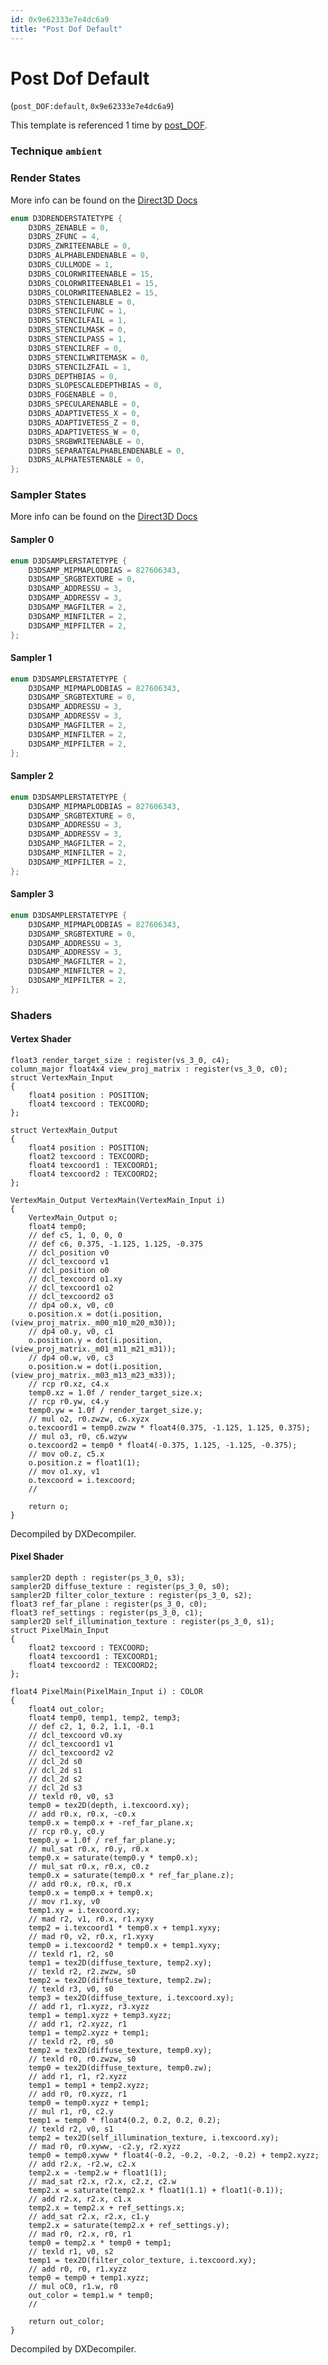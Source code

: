 ```yaml
---
id: 0x9e62333e7e4dc6a9
title: "Post Dof Default"
---
```


# Post Dof Default
(`post_DOF:default`, `0x9e62333e7e4dc6a9`)

This template is referenced 1 time by [post_DOF](/docs/Generated/Render%20Templates/post.render_template_database#post-dof).


### Technique `ambient`
### Render States
More info can be found on the [Direct3D Docs](https://learn.microsoft.com/en-us/windows/win32/direct3d9/d3drenderstatetype)
```cpp
enum D3DRENDERSTATETYPE {
	D3DRS_ZENABLE = 0,
	D3DRS_ZFUNC = 4,
	D3DRS_ZWRITEENABLE = 0,
	D3DRS_ALPHABLENDENABLE = 0,
	D3DRS_CULLMODE = 1,
	D3DRS_COLORWRITEENABLE = 15,
	D3DRS_COLORWRITEENABLE1 = 15,
	D3DRS_COLORWRITEENABLE2 = 15,
	D3DRS_STENCILENABLE = 0,
	D3DRS_STENCILFUNC = 1,
	D3DRS_STENCILFAIL = 1,
	D3DRS_STENCILMASK = 0,
	D3DRS_STENCILPASS = 1,
	D3DRS_STENCILREF = 0,
	D3DRS_STENCILWRITEMASK = 0,
	D3DRS_STENCILZFAIL = 1,
	D3DRS_DEPTHBIAS = 0,
	D3DRS_SLOPESCALEDEPTHBIAS = 0,
	D3DRS_FOGENABLE = 0,
	D3DRS_SPECULARENABLE = 0,
	D3DRS_ADAPTIVETESS_X = 0,
	D3DRS_ADAPTIVETESS_Z = 0,
	D3DRS_ADAPTIVETESS_W = 0,
	D3DRS_SRGBWRITEENABLE = 0,
	D3DRS_SEPARATEALPHABLENDENABLE = 0,
	D3DRS_ALPHATESTENABLE = 0,
};
```
### Sampler States
More info can be found on the [Direct3D Docs](https://learn.microsoft.com/en-us/windows/win32/direct3d9/d3dsamplerstatetype)
#### Sampler 0
```cpp
enum D3DSAMPLERSTATETYPE {
	D3DSAMP_MIPMAPLODBIAS = 827606343,
	D3DSAMP_SRGBTEXTURE = 0,
	D3DSAMP_ADDRESSU = 3,
	D3DSAMP_ADDRESSV = 3,
	D3DSAMP_MAGFILTER = 2,
	D3DSAMP_MINFILTER = 2,
	D3DSAMP_MIPFILTER = 2,
};
```
#### Sampler 1
```cpp
enum D3DSAMPLERSTATETYPE {
	D3DSAMP_MIPMAPLODBIAS = 827606343,
	D3DSAMP_SRGBTEXTURE = 0,
	D3DSAMP_ADDRESSU = 3,
	D3DSAMP_ADDRESSV = 3,
	D3DSAMP_MAGFILTER = 2,
	D3DSAMP_MINFILTER = 2,
	D3DSAMP_MIPFILTER = 2,
};
```
#### Sampler 2
```cpp
enum D3DSAMPLERSTATETYPE {
	D3DSAMP_MIPMAPLODBIAS = 827606343,
	D3DSAMP_SRGBTEXTURE = 0,
	D3DSAMP_ADDRESSU = 3,
	D3DSAMP_ADDRESSV = 3,
	D3DSAMP_MAGFILTER = 2,
	D3DSAMP_MINFILTER = 2,
	D3DSAMP_MIPFILTER = 2,
};
```
#### Sampler 3
```cpp
enum D3DSAMPLERSTATETYPE {
	D3DSAMP_MIPMAPLODBIAS = 827606343,
	D3DSAMP_SRGBTEXTURE = 0,
	D3DSAMP_ADDRESSU = 3,
	D3DSAMP_ADDRESSV = 3,
	D3DSAMP_MAGFILTER = 2,
	D3DSAMP_MINFILTER = 2,
	D3DSAMP_MIPFILTER = 2,
};
```
### Shaders
#### Vertex Shader
```hlsl
float3 render_target_size : register(vs_3_0, c4);
column_major float4x4 view_proj_matrix : register(vs_3_0, c0);
struct VertexMain_Input
{
    float4 position : POSITION;
    float4 texcoord : TEXCOORD;
};

struct VertexMain_Output
{
    float4 position : POSITION;
    float2 texcoord : TEXCOORD;
    float4 texcoord1 : TEXCOORD1;
    float4 texcoord2 : TEXCOORD2;
};

VertexMain_Output VertexMain(VertexMain_Input i)
{
    VertexMain_Output o;
    float4 temp0;
    // def c5, 1, 0, 0, 0
    // def c6, 0.375, -1.125, 1.125, -0.375
    // dcl_position v0
    // dcl_texcoord v1
    // dcl_position o0
    // dcl_texcoord o1.xy
    // dcl_texcoord1 o2
    // dcl_texcoord2 o3
    // dp4 o0.x, v0, c0
    o.position.x = dot(i.position, (view_proj_matrix._m00_m10_m20_m30));
    // dp4 o0.y, v0, c1
    o.position.y = dot(i.position, (view_proj_matrix._m01_m11_m21_m31));
    // dp4 o0.w, v0, c3
    o.position.w = dot(i.position, (view_proj_matrix._m03_m13_m23_m33));
    // rcp r0.xz, c4.x
    temp0.xz = 1.0f / render_target_size.x;
    // rcp r0.yw, c4.y
    temp0.yw = 1.0f / render_target_size.y;
    // mul o2, r0.zwzw, c6.xyzx
    o.texcoord1 = temp0.zwzw * float4(0.375, -1.125, 1.125, 0.375);
    // mul o3, r0, c6.wzyw
    o.texcoord2 = temp0 * float4(-0.375, 1.125, -1.125, -0.375);
    // mov o0.z, c5.x
    o.position.z = float1(1);
    // mov o1.xy, v1
    o.texcoord = i.texcoord;
    // 

    return o;
}
```
Decompiled by DXDecompiler.
#### Pixel Shader
```hlsl
sampler2D depth : register(ps_3_0, s3);
sampler2D diffuse_texture : register(ps_3_0, s0);
sampler2D filter_color_texture : register(ps_3_0, s2);
float3 ref_far_plane : register(ps_3_0, c0);
float3 ref_settings : register(ps_3_0, c1);
sampler2D self_illumination_texture : register(ps_3_0, s1);
struct PixelMain_Input
{
    float2 texcoord : TEXCOORD;
    float4 texcoord1 : TEXCOORD1;
    float4 texcoord2 : TEXCOORD2;
};

float4 PixelMain(PixelMain_Input i) : COLOR
{
    float4 out_color;
    float4 temp0, temp1, temp2, temp3;
    // def c2, 1, 0.2, 1.1, -0.1
    // dcl_texcoord v0.xy
    // dcl_texcoord1 v1
    // dcl_texcoord2 v2
    // dcl_2d s0
    // dcl_2d s1
    // dcl_2d s2
    // dcl_2d s3
    // texld r0, v0, s3
    temp0 = tex2D(depth, i.texcoord.xy);
    // add r0.x, r0.x, -c0.x
    temp0.x = temp0.x + -ref_far_plane.x;
    // rcp r0.y, c0.y
    temp0.y = 1.0f / ref_far_plane.y;
    // mul_sat r0.x, r0.y, r0.x
    temp0.x = saturate(temp0.y * temp0.x);
    // mul_sat r0.x, r0.x, c0.z
    temp0.x = saturate(temp0.x * ref_far_plane.z);
    // add r0.x, r0.x, r0.x
    temp0.x = temp0.x + temp0.x;
    // mov r1.xy, v0
    temp1.xy = i.texcoord.xy;
    // mad r2, v1, r0.x, r1.xyxy
    temp2 = i.texcoord1 * temp0.x + temp1.xyxy;
    // mad r0, v2, r0.x, r1.xyxy
    temp0 = i.texcoord2 * temp0.x + temp1.xyxy;
    // texld r1, r2, s0
    temp1 = tex2D(diffuse_texture, temp2.xy);
    // texld r2, r2.zwzw, s0
    temp2 = tex2D(diffuse_texture, temp2.zw);
    // texld r3, v0, s0
    temp3 = tex2D(diffuse_texture, i.texcoord.xy);
    // add r1, r1.xyzz, r3.xyzz
    temp1 = temp1.xyzz + temp3.xyzz;
    // add r1, r2.xyzz, r1
    temp1 = temp2.xyzz + temp1;
    // texld r2, r0, s0
    temp2 = tex2D(diffuse_texture, temp0.xy);
    // texld r0, r0.zwzw, s0
    temp0 = tex2D(diffuse_texture, temp0.zw);
    // add r1, r1, r2.xyzz
    temp1 = temp1 + temp2.xyzz;
    // add r0, r0.xyzz, r1
    temp0 = temp0.xyzz + temp1;
    // mul r1, r0, c2.y
    temp1 = temp0 * float4(0.2, 0.2, 0.2, 0.2);
    // texld r2, v0, s1
    temp2 = tex2D(self_illumination_texture, i.texcoord.xy);
    // mad r0, r0.xyww, -c2.y, r2.xyzz
    temp0 = temp0.xyww * float4(-0.2, -0.2, -0.2, -0.2) + temp2.xyzz;
    // add r2.x, -r2.w, c2.x
    temp2.x = -temp2.w + float1(1);
    // mad_sat r2.x, r2.x, c2.z, c2.w
    temp2.x = saturate(temp2.x * float1(1.1) + float1(-0.1));
    // add r2.x, r2.x, c1.x
    temp2.x = temp2.x + ref_settings.x;
    // add_sat r2.x, r2.x, c1.y
    temp2.x = saturate(temp2.x + ref_settings.y);
    // mad r0, r2.x, r0, r1
    temp0 = temp2.x * temp0 + temp1;
    // texld r1, v0, s2
    temp1 = tex2D(filter_color_texture, i.texcoord.xy);
    // add r0, r0, r1.xyzz
    temp0 = temp0 + temp1.xyzz;
    // mul oC0, r1.w, r0
    out_color = temp1.w * temp0;
    // 

    return out_color;
}
```
Decompiled by DXDecompiler.
